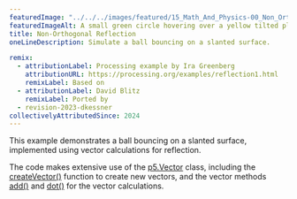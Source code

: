 ```yaml
---
featuredImage: "../../../images/featured/15_Math_And_Physics-00_Non_Orthogonal_Reflection-thumbnail.png"
featuredImageAlt: A small green circle hovering over a yellow tilted plane at the bottom of the canvas.
title: Non-Orthogonal Reflection
oneLineDescription: Simulate a ball bouncing on a slanted surface.

remix:
  - attributionLabel: Processing example by Ira Greenberg
    attributionURL: https://processing.org/examples/reflection1.html
    remixLabel: Based on
  - attributionLabel: David Blitz
    remixLabel: Ported by
  - revision-2023-dkessner
collectivelyAttributedSince: 2024
---
```


This example demonstrates a ball bouncing on a slanted
surface, implemented using vector calculations for reflection.

The code makes extensive use of the 
<a href="https://p5js.org/reference/p5/p5.Vector">p5.Vector</a>
class, including the 
<a href="https://p5js.org/reference/p5/createVector">createVector()</a> function to create new vectors,
and the vector methods
<a href="https://p5js.org/reference/p5.Vector/add">add()</a>
and
<a href="https://p5js.org/reference/p5.Vector/dot">dot()</a>
for the vector calculations.